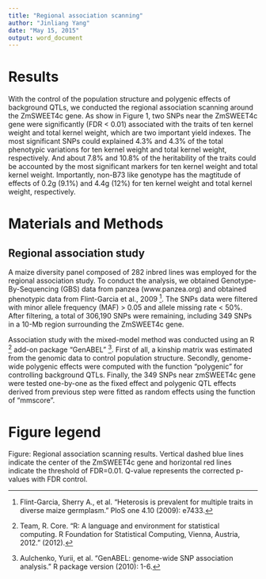 ```yaml
---
title: "Regional association scanning"
author: "Jinliang Yang"
date: "May 15, 2015"
output: word_document
---
```


# Results
With the control of the population structure and polygenic effects of background QTLs, we conducted the regional association scanning around the ZmSWEET4c gene. As show in Figure 1, two SNPs near the ZmSWEET4c gene were significantly (FDR < 0.01) associated with the traits of ten kernel weight and total kernel weight, which are two important yield indexes. The most significant SNPs could explained 4.3% and 4.3% of the total phenotypic variations for ten kernel weight and total kernel weight, respectively. And about 7.8% and 10.8% of the heritability of the traits could be accounted by the most significant markers for ten kernel weight and total kernel weight. Importantly, non-B73 like genotype has the magtitude of effects of 0.2g (9.1%) and 4.4g (12%) for ten kernel weight and total kernel weight, respectively.

# Materials and Methods
## Regional association study
A maize diversity panel composed of 282 inbred lines was employed for the regional association study. To conduct the analysis, we obtained Genotype-By-Sequencing (GBS) data from panzea (www.panzea.org) and obtained phenotypic data from Flint-Garcia et al., 2009 [^flint-garcia]. The SNPs data were filtered with minor allele frequency (MAF) > 0.05 and allele missing rate < 50%. After filtering, a total of 306,190 SNPs were remaining, including 349 SNPs in a 10-Mb region surrounding the ZmSWEET4c gene. 

Association study with the mixed-model method was conducted using an R [^R] add-on package "GenABEL" [^GenABEL]. First of all, a kinship matrix was estimated from the genomic data to control population structure. Secondly, genome-wide polygenic effects were computed with the function "polygenic" for controlling background QTLs. Finally, the 349 SNPs near zmSWEET4c gene were tested one-by-one as the fixed effect and polygenic QTL effects derived from previous step were fitted as random effects using the function of "mmscore". 

# Figure legend
Figure: Regional association scanning results. Vertical dashed blue lines indicate the center of the ZmSWEET4c gene and horizontal red lines indicate the threshold of FDR=0.01. Q-value represents the corrected p-values with FDR control. 

[^flint-garcia]: Flint-Garcia, Sherry A., et al. "Heterosis is prevalent for multiple traits in diverse maize germplasm." PloS one 4.10 (2009): e7433.
[^R]: Team, R. Core. "R: A language and environment for statistical computing. R Foundation for Statistical Computing, Vienna, Austria, 2012." (2012).
[^GenABEL]: Aulchenko, Yurii, et al. "GenABEL: genome-wide SNP association analysis." R package version (2010): 1-6.
